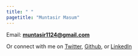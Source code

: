 ```yaml
---
title: " "
pagetitle: "Muntasir Masum"
---
```


<link rel="stylesheet" href="styles.css" type="text/css">
<link rel="stylesheet" href="academicicons/css/academicons.min.css"/>


Email: [**muntasir1124@gmail.com**](mailto:muntasir1124@gmail.com)

Or connect with me on [Twitter](https://twitter.com/Muntasir_M), [Github](https://github.com/muntasirmasum),
or [LinkedIn](https://www.linkedin.com/in/muntasirmasum/)